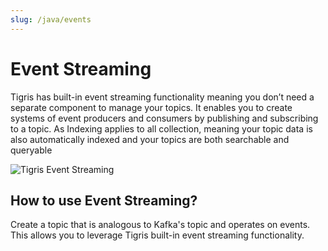 ```yaml
---
slug: /java/events
---
```


# Event Streaming

Tigris has built-in event streaming functionality meaning you don’t need a separate component to manage your topics.
It enables you to create systems of event producers and consumers by publishing and subscribing to a topic.
As Indexing applies to all collection, meaning your topic data is also automatically indexed and your topics are both
searchable and queryable

![Tigris Event Streaming](/img/event-streaming.png)

## How to use Event Streaming?

Create a topic that is analogous to Kafka's topic and operates on events. This allows you to leverage
Tigris built-in event streaming functionality.
